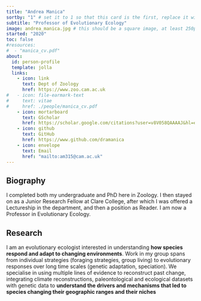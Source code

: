 ```yaml
---
title: "Andrea Manica"
sortby: "1" # set it to 1 so that this card is the first, replace it with your name for alphabetic ordering
subtitle: "Professor of Evolutionary Ecology"
image: andrea_manica.jpg # this should be a square image, at least 250px by 250px
started: "2020"
toc: false
#resources: 
#  - "manica_cv.pdf"
about:
  id: person-profile
  template: jolla
  links:
    - icon: link
      text: Dept of Zoology
      href: https://www.zoo.cam.ac.uk
#   - icon: file-earmark-text
#     text: vitae
#     href: ./people/manica_cv.pdf
    - icon: mortarboard
      text: GScholar
      href: https://scholar.google.com/citations?user=v8V058QAAAAJ&hl=en
    - icon: github
      text: GitHub
      href: https://www.github.com/dramanica
    - icon: envelope
      text: Email
      href: "mailto:am315@cam.ac.uk"
---
```


:::{#person-profile}
:::

## Biography
I completed both my undergraduate and PhD here in Zoology. I then stayed on as a Junior Research Fellow at Clare College, after which I was offered a Lectureship in the department, and then a position as Reader. I am now a Professor in Evolutionary Ecology.

## Research

I am an evolutionary ecologist interested in understanding **how species respond and adapt to changing environments**. Work in my group spans from individual strategies (foraging strategies, group living) to evolutionary responses over long time scales (genetic adaptation, speciation). We specialise in using multiple lines of evidence to reconstruct past change, integrating climate reconstructions, paleontological and ecological datasets with genetic data to **understand the drivers and mechanisms that led to species changing their geographic ranges and their niches**
